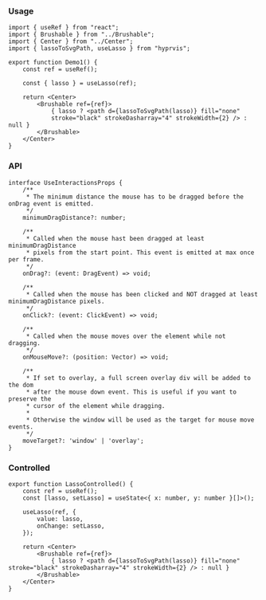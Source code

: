 

### Usage

```tsx
import { useRef } from "react";
import { Brushable } from "../Brushable";
import { Center } from "../Center";
import { lassoToSvgPath, useLasso } from "hyprvis";

export function Demo1() {
    const ref = useRef();

    const { lasso } = useLasso(ref);

    return <Center>
        <Brushable ref={ref}>
            { lasso ? <path d={lassoToSvgPath(lasso)} fill="none"
            stroke="black" strokeDasharray="4" strokeWidth={2} /> : null }
        </Brushable>
    </Center>
}
```

<LassoUsage />

### API

```tsx
interface UseInteractionsProps {
    /**
     * The minimum distance the mouse has to be dragged before the onDrag event is emitted.
     */
    minimumDragDistance?: number;

    /**
     * Called when the mouse hast been dragged at least minimumDragDistance
     * pixels from the start point. This event is emitted at max once per frame. 
     */
    onDrag?: (event: DragEvent) => void;

    /**
     * Called when the mouse has been clicked and NOT dragged at least minimumDragDistance pixels.
     */
    onClick?: (event: ClickEvent) => void;

    /**
     * Called when the mouse moves over the element while not dragging.
     */
    onMouseMove?: (position: Vector) => void;

    /**
     * If set to overlay, a full screen overlay div will be added to the dom
     * after the mouse down event. This is useful if you want to preserve the
     * cursor of the element while dragging.
     * 
     * Otherwise the window will be used as the target for mouse move events.
     */
    moveTarget?: 'window' | 'overlay';
}
```


### Controlled

<LassoControlled />

```tsx
export function LassoControlled() {
    const ref = useRef();
    const [lasso, setLasso] = useState<{ x: number, y: number }[]>();

    useLasso(ref, {
        value: lasso,
        onChange: setLasso,
    });

    return <Center>
        <Brushable ref={ref}>
            { lasso ? <path d={lassoToSvgPath(lasso)} fill="none" stroke="black" strokeDasharray="4" strokeWidth={2} /> : null }
        </Brushable>
    </Center>
}
```